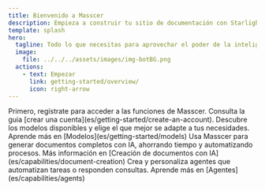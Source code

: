 ```yaml
---
title: Bienvenido a Masscer 
description: Empieza a construir tu sitio de documentación con Starlight.
template: splash
hero:
  tagline: Todo lo que necesitas para aprovechar el poder de la inteligencia artificial. Simple, seguro y accesible con Masscer.
  image:
    file: ../../../assets/images/img-botBG.png
  actions:
    - text: Empezar
      link: getting-started/overview/
      icon: right-arrow
---
```



<CardGrid stagger>
	<Card title="Crear una cuenta" icon="pen">
		Primero, regístrate para acceder a las funciones de Masscer. Consulta la guia [crear una cuenta](es/getting-started/create-an-account).
	</Card>
	<Card title="Explorar modelos" icon="magnifier">
		Descubre los modelos disponibles y elige el que mejor se adapte a tus necesidades. Aprende más en [Modelos](es/getting-started/models)
	</Card>
	<Card title="Creación de documentos con IA" icon="document">
		Usa Masscer para generar documentos completos con IA, ahorrando tiempo y automatizando procesos. Más información en [Creación de documentos con IA](es/capabilities/document-creation)
	</Card>
	<Card title="Configurar agentes inteligentes" icon="rocket">
		Crea y personaliza agentes que automatizan tareas o responden consultas. Aprende más en [Agentes](es/capabilities/agents)
	</Card>
</CardGrid>
